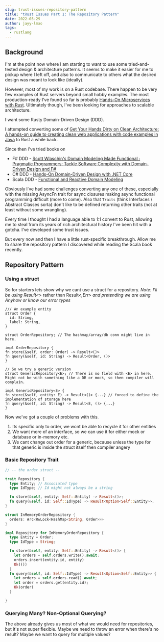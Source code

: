 ```yaml
---
slug: trust-issues-repository-pattern
title: "tRust Issues Part 1: The Repository Pattern"
date: 2022-05-29
author: jayy-lmao
tags:
  - rustlang
---
```


## Background

I'm at the point now where I am starting to want to use some tried-and-tested design & architecture patterns.
It seems to make it easier for me to pickup where I left off, and also to communicate to others what the desired design was meant to look like (ideally).

However, most of my work is on a Rust codebase. There happen to be very few examples of Rust servers beyond small hobby examples.
The most production-ready I've found so far is probably [Hands-On Microservices with Rust](https://www.packtpub.com/product/hands-on-microservices-with-rust/9781789342758).
Ultimately though, I've been looking for approaches to scalable architecture.

I want some Rusty Domain-Driven Design (DDD).

I attempted converting some of [Get Your Hands Dirty on Clean Architecture: A hands-on guide to creating clean web applications with code examples in Java](https://www.amazon.com/Hands-Dirty-Clean-Architecture-hands/dp/1839211962) to Rust a while back.

Since then I've tried books on

- F# DDD - [Scott Wlaschin's Domain Modeling Made Functional : Pragmatic Programmers: Tackle Software Complexity with Domain-Driven Design and F# ](https://www.amazon.com.au/Domain-Modeling-Made-Functional-Domain-Driven/dp/1680502549)
- C# DDD - [Hands-On Domain-Driven Design with .NET Core](https://www.packtpub.com/product/hands-on-domain-driven-design-with-net-core/9781788834094)
- Scala DDD - [Functional and Reactive Domain Modeling](https://www.manning.com/books/functional-and-reactive-domain-modeling)

Obviously I've had some challenges converting any one of these, especially with the missing AsyncFn trait for async closures making async functional programming difficult (more to come).
Also that `Traits` (think Interfaces / Abstract Classes sorta) don't like to be defined returning other traits (not at least without some wrangling).

Every time I thought I had a language able to 1:1 convert to Rust, allowing me to steal from its years of rich architectural history I've been hit with a gotcha.
I've developed some trust issues.

But every now and then I have a little rust-specific breakthrough. Allow me to share the repository pattern I discovered while reading the Scala book recently.

## Repository Pattern

### Using a struct

So for starters lets show why we cant use a struct for a repository.
_Note: I'll be using Result<_> rather than Result<_,Err> and pretending we are using Anyhow or know our error types_

```
/// An example entity
struct Order {
  id: String,
  label: String,
}

struct OrderRepository; // The hashmap/array/db conn might live in here.

impl OrderRepository {
fn store(&self, order: Order) -> Result<()>
fn query(&self, id: String) -> Result<Order, ()>
}

// So we try a generic version
struct GenericRepository<E>; // There is no field with <E> in here. Might not be with something like a DB or mock, so then compiler will complain.

impl GenericRepository<E> {
fn store(&self, entity: E) -> Result<()> {...} // forced to define the implementation of storage here
fn query(&self, id: String) -> Result<E, ()> {...}
}
``` 

Now we've got a couple of problems with this.

1. Its specific only to order, we wont be able to recycle it for other entities
2. We want more of an interface, so we can use it for either mock or database or in-memory etc.
3. We cant change out order for a generic, because unless the type for that generic is inside the struct itself then compiler angery

### Basic Repository Trait

```rust
// -- the order struct --

trait Repository {
  type Entity; // Associated type
  type IdType; // Id might not always be a string

  fn store(&self, entity: Self::Entity) -> Result<()>;
  fn query(&self, id: Self::IdType) -> Result<Option<Self::Entity>>;
}

struct InMemoryOrderRepository {
  orders: Arc<RwLock<HashMap<String, Order>>>
}

impl Repository for InMemoryOrderRepository {
  type Entity = Order;
  type IdType = String;

  fn store(&self, entity: Self::Entity) -> Result<()> {
    let orders = self.orders.write().await;
    orders.insert(entity.id, entity)
    Ok(())
  }
  fn query(&self, id: Self::IdType) -> Result<Option<Self::Entity>> {
    let orders = self.orders.read().await;
    let order = orders.get(entity.id);
    Ok(order)
  }

}
```

### Querying Many? Non-Optional Querying?

The above already gives us most of what we would need for repositories, but it's not super flexible.
Maybe we need to throw an error when there's no result? Maybe we want to query for multiple values?
